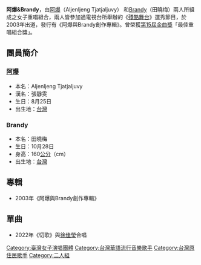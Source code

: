 {{Multiple issues|
{{Missing information|1=成立經過|time=2019-12-16T07:51:48+00:00}}
{{Blpunsourced|time=2019-12-16T07:51:48+00:00}}
}}
'''阿爆&Brandy'''，由[[阿爆|阿爆]]（Aljenljeng Tjatjaljuvy） 和[[Brandy_(台灣歌手)|Brandy]]（田曉梅）兩人所組成之女子重唱組合，兩人皆參加過電視台所舉辦的《[[殘酷舞台|殘酷舞台]]》選秀節目，於2003年出道，發行有《阿爆與Brandy創作專輯》。曾榮獲[[第15屆金曲獎|第15屆金曲獎]]「最佳重唱組合獎」。

==團員簡介==
===[[阿爆|阿爆]]===
*本名：Aljenljeng Tjatjaljuvy
*漢名：張靜雯
*生日：8月25日
*出生地：[[台灣|台灣]]

===Brandy===
*本名：田曉梅
*生日：10月28日
*身高：160[[公分|公分]]（cm）
*出生地：[[台灣|台灣]]

== 專輯 ==
*2003年《阿爆與Brandy創作專輯》

== 單曲 ==
*2022年《切歌》與[[徐佳瑩|徐佳瑩]]合唱

{{Golden-Melody-Group}}

{{DEFAULTSORT:A阿}}

[[Category:臺灣女子演唱團體|Category:臺灣女子演唱團體]]
[[Category:台灣華語流行音樂歌手|Category:台灣華語流行音樂歌手]]
[[Category:台灣原住民歌手|Category:台灣原住民歌手]]
[[Category:二人組|Category:二人組]]